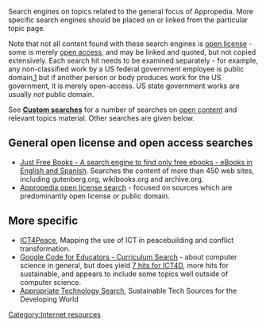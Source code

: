 Search engines on topics related to the general focus of Appropedia. More specific search engines should be placed on or linked from the particular topic page.

Note that not all content found with these search engines is [[open license]] - some is merely [[open access]], and may be linked and quoted, but not copied extensively. Each search hit needs to be examined separately - for example, any non-classified work by a US federal government employee is public domain,[http://en.wikipedia.org/wiki/Wikipedia:Public_domain#U.S._government_works] but if another person or body produces work for the US government, it is merely open-access.{{fact}} US state government works are usually ''not'' public domain.

See '''[[Custom searches]]''' for a number of searches on [[open content]] and relevant topics material. Other searches are given below.

==General open license and open access searches==
* [http://www.justfreebooks.info/ Just Free Books - A search engine to find only free ebooks - eBooks in English and Spanish]. Searches the content of more than 450 web sites, including gutenberg.org, wikibooks.org and archive.org. 
* [[Appropedia open license search]] - focused on sources which are predominantly open license or public domain.

==More specific==

* [http://www.google.com/coop/cse?cx=001750287657787718454%3Ae-mcrgggoqk ICT4Peace], Mapping the use of ICT in peacebuilding and conflict transformation. 
* [http://code.google.com/edu/curriculumsearch/ Google Code for Educators - Curriculum Search] - about computer science in general, but does yield [http://code.google.com/edu/curriculumsearch/results.html?cx=017576662512468239146%3Aomuauf_lfve&q=ict4d&sa=Search&client=google-coop-np&cof=FORID%3A9%3BCX%3ACurriculum 7 hits for [[ICT4D]]], more hits for sustainable, and appears to include some topics well outside of computer science. 
* [http://www.google.com/coop/cse?cx=009941892632664145530%3Aglw3czclbti Appropriate Technology Search], Sustainable Tech Sources for the Developing World

[[Category:Internet resources]]